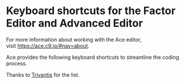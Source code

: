 # Keyboard shortcuts for the Factor Editor and Advanced Editor 

For more information about working with the Ace editor, visit [https://ace.c9.io/#nav=about](https://ace.c9.io/#nav=about).

Ace provides the following keyboard shortcuts to streamline the coding process.

Thanks to [Trivantis](https://www.trivantis.com/help/Lectora_Online/4.8/en/HelpHTMLs/Content/16.html) for the list.